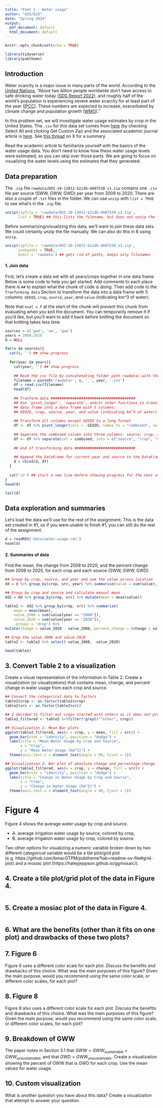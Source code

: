 ```yaml
---
title: "Pset 1 - Water usage"
author: "425/625"
date: "Spring 2024"
output:
  pdf_document: default
  html_document: default
---
```


```r
knitr::opts_chunk$set(echo = TRUE)

library(tidyverse)
library(pubtheme)
```

## Introduction 

Water scarcity is a major issue in many parts of the world. According to the [United Nations](https://www.un.org/en/climatechange/science/climate-issues/water), "About two billion people worldwide don't have access to safe drinking water today ([SDG Report 2022](https://unstats.un.org/sdgs/report/2022/Goal-06/?_gl=1*aquqlc*_ga*MTAzMzA2ODI0Mi4xNzA0NjYzNjY3*_ga_TK9BQL5X7Z*MTcwNDY2NzIyMS4yLjEuMTcwNDY2NzI1My4wLjAuMA..)), and roughly half of the world’s population is experiencing severe water scarcity for at least part of the year ([IPCC](https://www.ipcc.ch/report/ar6/wg2/downloads/outreach/IPCC_AR6_WGII_FactSheet_FoodAndWater.pdf)). These numbers are expected to increase, exacerbated by climate change and population growth ([WMO](https://public.wmo.int/en/media/press-release/protect-our-people-and-future-generations-water-and-climate-leaders-call-urgent))."


In this problem set, we will investigate water usage estimates by crop in the United States. The `.csv` for this data set comes from [here](https://databank.illinois.edu/datasets/IDB-4607538) (by checking Select All and clicking Get Custom Zip) and the associated academic journal article is [here](https://agupubs.onlinelibrary.wiley.com/doi/10.1029/2022WR032804). See [this thread](https://twitter.com/MeganKonar/status/1618943789279875074?s=20&t=nrjRJQ2tuEO0GyTwCK-XVA) on X for a summary.  

Read the academic article to familiarize yourself with the basics of the water usage data. You don't need to know how these water usage levels were estimated, so you can skip over those parts. We are going to focus on visualizing the water levels using the estimates that they generated. 

## Data preparation

The `.zip` file `rawdata/DOI-10-13012-b2idb-4607538_v1.zip` contains one `.csv` file per source (SWW, GWW, GWD) per year from 2008 to 2020. There are also a couple of `.txt` files in the folder. We can use `unzip` with `list = TRUE` to see what's in the `.zip` file. 

```r
unzip(zipfile = 'rawdata/DOI-10-13012-b2idb-4607538_v1.zip', 
      list = TRUE) ## this lists the filename, but does not unzip the file
```

Before summarizing/visualizing this data, we'll want to join these data sets. We could certainly unzip the file manually. We can also do this in R using `unzip`. 

```r
unzip(zipfile = 'rawdata/DOI-10-13012-b2idb-4607538_v1.zip', 
      junkpaths = TRUE, 
      exdir = 'rawdata') ## gets rid of paths, keeps only filenames 
```


#### 1. Join data
First, let's create a data set with all years/crops together in one data frame. Below is some code to help you get started. Add comments to each place there is `##` to explain what the chunk of code is doing. Then add code to the `Tranforming data` Section to transform the data into a data frame with 5 columns: `GEOID`, `crop`, `source`, `year`, and `value` (indicating km^3 of water).

Note that `eval = F` at the start of the chunk will prevent this chunk from evaluating when you knit the document. You can temporarily remove it if you'd like, but you'll want to add it back before knitting the document so that knitting takes less time.

```r
sources = c('gwd', 'sw', 'gwa')
years = 2008:2020
d = NULL

for(s in sources){
  cat(s, '') ## show progress
  
  for(year in years){
    cat(year, '') ## show progress
  
    ## Read the csv file by concatenating folder path rawdata/ with the years and source we are looping at with .csv; Show the beginning of the data  frame
    filename = paste0('rawdata/', s, '_', year, '.csv')
    df = read.csv(filename)
    head(df)
    
    ## Tranform data #######################################
    ## Use `pivot_longer`, `separate`, and/or other functions to transform this
    ## data frame into a data frame with 5 columns: 
    ## GEOID, crop, source, year, and value (indicating km^3 of water)
    
    ## Transform all columns except GEOID to a long format
    df <- df %>% pivot_longer(cols = -GEOID, names_to = "combined", values_to = "value") 
    
    ## Seperate the combined column into three columns: source, crop, and year by '.'
    df <- df %>% separate(col = combined, into = c("source", "crop", "year"), sep = "\\.", remove = TRUE)
    
    ## end of transforming data ############################
    
    ## Append the DataFrame for current year and source to the DataFrame for all years and sources
    d = rbind(d, df) 
  }
  
  cat('\n') ## start a new line before showing progress for the next source
}
head(d)
```
```r
tail(d)
```


## Data exploration and summaries

Let's load the data we'll use for the rest of the assignment. This is the data set created in #1, so if you were unable to finish #1, you can still do the rest of the assignment. 

```r
d = readRDS('data/water.usage.rds')
head(d)
```


#### 2. Summaries of data 

Find the mean, the change from 2008 to 2020, and the percent change from 2008 to 2020, for each crop and each source (SWW, GWW, GWD). 

```r
## Group by crop, source, and year and sum the value across location
dd = d %>% group_by(crop, src, year) %>% summarise(value = sum(value), .groups = 'drop') 

## Group by crop and source and calculate manual mean
dd2 = dd %>% group_by(crop, src) %>% mutate(mean = mean(value))

table2 <- dd2 %>% group_by(crop, src) %>% summarize(
    mean = mean(mean),
    value_2008 = sum(value[year == "2008"]),
    value_2020 = sum(value[year == "2020"]),
    .groups = 'drop') %>%
mutate(change = value_2020 - value_2008, percent_change = (change / value_2008)*100)

## Drop the value 2008 and value 2020
table2 <- table2 %>% select(-value_2008, -value_2020)

head(table2)
```

## 3. Convert Table 2 to a visualization

Create a visual representation of the information in Table 2. Create a visualization (or visualizations) that contains mean, change, and percent change in water usage from each crop and source. 
```r
## Convert the categorical data to factors
table2$crop <- as.factor(table2$crop)
table2$src <- as.factor(table2$src)

## I decided to filter out crops started with others as it does not provide actual insights and disturb the pattern of data since the other crops is much larger than individual crops
table2_filtered <- table2 %>%filter(!grepl("^other", crop))

## Visualization 1: Mean Bar plots
ggplot(table2_filtered, aes(x = crop, y = mean, fill = src)) +
  geom_bar(stat = "identity", position = "dodge") +
  labs(title = "Mean Water Usage by Crop and Source",
       x = "Crop",
       y = "Mean Water Usage (km^3)") +
  theme(axis.text.x = element_text(angle = 90, hjust = 1))
```
```r
## Visualization 2: Bar plot of absolute change and percentage change
ggplot(table2_filtered, aes(x = crop, y = change, fill = src)) +
  geom_bar(stat = "identity", position = "dodge") +
  labs(title = "Change in Water Usage by Crop and Source",
       x = "Crop",
       y = "Change in Water Usage (km^3)") +
  theme(axis.text.x = element_text(angle = 90, hjust = 1))
```


# Figure 4

Figure 4 shows the average water usage by crop and source.

- A. average irrigation water usage by source, colored by crop, 
- B. average irrigation water usage by crop, colored by source 

Two other options for visualizing a numeric variable broken down by two different categorical variable would be a tile plot/grid plot (e.g. https://github.com/bmacGTPM/pubtheme?tab=readme-ov-file#grid-plot) and a mosiac plot (https://haleyjeppson.github.io/ggmosaic/).


## 4. Create a tile plot/grid plot of the data in Figure 4. 

```r

```

## 5. Create a mosiac plot of the data in Figure 4. 

```r

```

## 6. What are the benefits (other than it fits on one plot) and drawbacks of these two plots?


## 7. Figure 6 

Figure 6 uses a different color scale for each plot. Discuss the benefits and drawbacks of this choice. What was the main purposes of this figure? Given the main purpose, would you recommend using the same color scale, or different color scales, for each plot?



## 8. Figure 8 

Figure 8 also uses a different color scale for each plot.  Discuss the benefits and drawbacks of this choice. What was the main purposes of this figure? Given the main purpose, would you recommend using the same color scale, or different color scales, for each plot?




## 9. Breakdown of GWW
The paper notes in Section 3.1 that $GWW = GWW_{sustainable} + GWW_{unsustainable}$, and that $GWD = GWW_{unsustainable}$. Create a visualization showing the percent of GWW that is GWD for each crop. Use the mean values for water usage. 



## 10. Custom visualization
What is another question you have about this data? Create a visualization that attempt to answer your question. 
